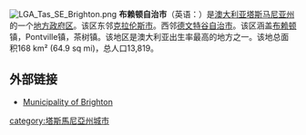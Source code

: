 [[File:LGA_Tas_SE_Brighton.png|thumb]]
'''布赖顿自治市'''（英语：'''{{lang|en|Brighton Council}}'''）是[[澳大利亚|澳大利亚]][[塔斯马尼亚州|塔斯马尼亚州]]的一个[[地方政府区|地方政府区]]。该区东邻[[克拉伦斯市|克拉伦斯市]]。西邻[[德文特谷自治市|德文特谷自治市]]。该区涵盖[[布赖顿_(塔斯马尼亚州)|布赖顿]]镇，Pontville镇，茶树镇。该地区是澳大利亚出生率最高的地方之一。该地总面积168 km² (64.9 sq mi)，总人口13,819。


==外部链接==
*[http://www.brighton.tas.gov.au Municipality of Brighton] {{Wayback|url=http://www.brighton.tas.gov.au/ |date=20200808060403 }}

[[category:塔斯馬尼亞州城市|category:塔斯馬尼亞州城市]]